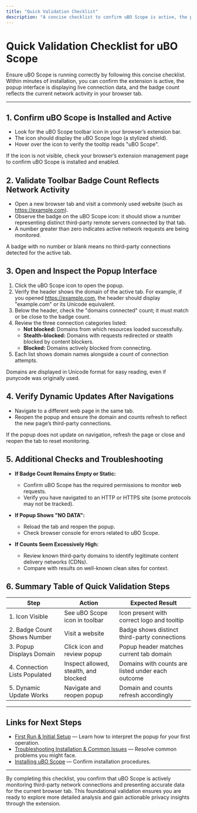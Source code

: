 ```yaml
---
title: "Quick Validation Checklist"
description: "A concise checklist to confirm uBO Scope is active, the popup displays correct information, and the badge reflects real network activity. Ensures users confirm basic operation within minutes of installation."
---
```


# Quick Validation Checklist for uBO Scope

Ensure uBO Scope is running correctly by following this concise checklist. Within minutes of installation, you can confirm the extension is active, the popup interface is displaying live connection data, and the badge count reflects the current network activity in your browser tab.

---

## 1. Confirm uBO Scope is Installed and Active

- Look for the uBO Scope toolbar icon in your browser’s extension bar.
- The icon should display the uBO Scope logo (a stylized shield).
- Hover over the icon to verify the tooltip reads "uBO Scope".

<Tip>
If the icon is not visible, check your browser’s extension management page to confirm uBO Scope is installed and enabled.
</Tip>

## 2. Validate Toolbar Badge Count Reflects Network Activity

- Open a new browser tab and visit a commonly used website (such as https://example.com).
- Observe the badge on the uBO Scope icon: it should show a number representing distinct third-party remote servers connected by that tab.
- A number greater than zero indicates active network requests are being monitored.

<Note>
A badge with no number or blank means no third-party connections detected for the active tab.
</Note>

## 3. Open and Inspect the Popup Interface

1. Click the uBO Scope icon to open the popup.
2. Verify the header shows the domain of the active tab. For example, if you opened https://example.com, the header should display "example.com" or its Unicode equivalent.
3. Below the header, check the "domains connected" count; it must match or be close to the badge count.
4. Review the three connection categories listed:
   - **Not blocked:** Domains from which resources loaded successfully.
   - **Stealth-blocked:** Domains with requests redirected or stealth blocked by content blockers.
   - **Blocked:** Domains actively blocked from connecting.
5. Each list shows domain names alongside a count of connection attempts.

<Tip>
Domains are displayed in Unicode format for easy reading, even if punycode was originally used.
</Tip>

## 4. Verify Dynamic Updates After Navigations

- Navigate to a different web page in the same tab.
- Reopen the popup and ensure the domain and counts refresh to reflect the new page’s third-party connections.

<Warning>
If the popup does not update on navigation, refresh the page or close and reopen the tab to reset monitoring.
</Warning>

## 5. Additional Checks and Troubleshooting

- **If Badge Count Remains Empty or Static:**
  - Confirm uBO Scope has the required permissions to monitor web requests.
  - Verify you have navigated to an HTTP or HTTPS site (some protocols may not be tracked).

- **If Popup Shows "NO DATA":**
  - Reload the tab and reopen the popup.
  - Check browser console for errors related to uBO Scope.

- **If Counts Seem Excessively High:**
  - Review known third-party domains to identify legitimate content delivery networks (CDNs).
  - Compare with results on well-known clean sites for context.

## 6. Summary Table of Quick Validation Steps

| Step                          | Action                                   | Expected Result                                   |
|-------------------------------|------------------------------------------|--------------------------------------------------|
| 1. Icon Visible                | See uBO Scope icon in toolbar             | Icon present with correct logo and tooltip       |
| 2. Badge Count Shows Number    | Visit a website                           | Badge shows distinct third-party connections     |
| 3. Popup Displays Domain      | Click icon and review popup               | Popup header matches current tab domain          |
| 4. Connection Lists Populated | Inspect allowed, stealth, and blocked    | Domains with counts are listed under each outcome|
| 5. Dynamic Update Works       | Navigate and reopen popup                  | Domain and counts refresh accordingly             |

---

## Links for Next Steps

- [First Run & Initial Setup](/getting-started/setup/first-run) — Learn how to interpret the popup for your first operation.
- [Troubleshooting Installation & Common Issues](/getting-started/validate-and-troubleshoot/troubleshooting) — Resolve common problems you might face.
- [Installing uBO Scope](/getting-started/setup/install) — Confirm installation procedures.

---

By completing this checklist, you confirm that uBO Scope is actively monitoring third-party network connections and presenting accurate data for the current browser tab. This foundational validation ensures you are ready to explore more detailed analysis and gain actionable privacy insights through the extension.
